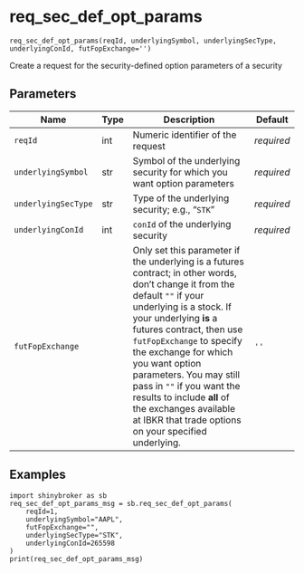 # req_sec_def_opt_params { #shinybroker.req_sec_def_opt_params }

`req_sec_def_opt_params(reqId, underlyingSymbol, underlyingSecType, underlyingConId, futFopExchange='')`

Create a request for the security-defined option parameters of a security

## Parameters

| Name                | Type   | Description                                                                                                                                                                                                                                                                                                                                                                                                                                                | Default    |
|---------------------|--------|------------------------------------------------------------------------------------------------------------------------------------------------------------------------------------------------------------------------------------------------------------------------------------------------------------------------------------------------------------------------------------------------------------------------------------------------------------|------------|
| `reqId`             | int    | Numeric identifier of the request                                                                                                                                                                                                                                                                                                                                                                                                                          | _required_ |
| `underlyingSymbol`  | str    | Symbol of the underlying security for which you want option parameters                                                                                                                                                                                                                                                                                                                                                                                     | _required_ |
| `underlyingSecType` | str    | Type of the underlying security; e.g., "`STK`"                                                                                                                                                                                                                                                                                                                                                                                                             | _required_ |
| `underlyingConId`   | int    | `conId` of the underlying security                                                                                                                                                                                                                                                                                                                                                                                                                         | _required_ |
| `futFopExchange`    |        | Only set this parameter if the underlying is a futures contract; in other words, don't change it from the default `""` if your underlying is  a stock. If your underlying **is** a futures contract, then use  `futFopExchange` to specify the exchange for which you want option  parameters. You may still pass in `""` if you want the results to  include **all** of the exchanges available at IBKR that trade  options on your specified underlying. | `''`       |

## Examples

```
import shinybroker as sb
req_sec_def_opt_params_msg = sb.req_sec_def_opt_params(
    reqId=1,
    underlyingSymbol="AAPL",
    futFopExchange="",
    underlyingSecType="STK",
    underlyingConId=265598
)
print(req_sec_def_opt_params_msg)
```